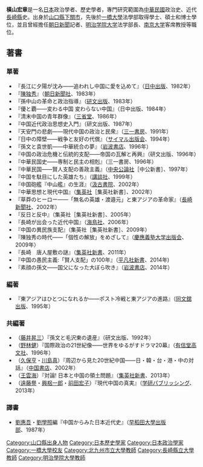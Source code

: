 {{unreferenced|time=2016-06-22T12:18:35+00:00}}
'''橫山宏章'''{{BD|1944年|4月21日|||}}是一名[[日本|日本]]政治學者、歷史學者，專門研究範圍為[[中華民國|中華民國]]政治史、近代[[長崎縣|長崎縣]]史。出身於[[山口縣|山口縣]][[下關市|下關市]]，先後於[[一橋大學|一橋大學]]法學部取得學士、碩士和博士學位，並且曾經擔任[[朝日新聞|朝日新聞]]記者、[[明治学院大学|明治学院大学]]法学部長、[[南京大学|南京大学]]客席教授等職位。
== 著書 ==
=== 單著 ===
* 『長江に夕陽が沈み――追われし中国に愛を込めて』（[[日中出版|日中出版]]、1982年）
* 『[[陳独秀|陳独秀]]』（[[朝日新聞社|朝日新聞社]]、1983年）
* 『孫中山の革命と政治指導』（[[研文出版|研文出版]]、1983年） 
* 『優と覇――変わる中国 変わらない中国』（日中出版、1984年）
* 『清末中国の青年群像』（[[三省堂|三省堂]]、1986年）
* 『中国近代政治思想史入門』（研文出版、1987年）
* 『天安門の悲劇――現代中国の政治と民衆』（[[三一書房|三一書房]]、1991年）
* 『日中の障壁――戦争と友好の代償』（[[サイマル出版会|サイマル出版会]]、1994年）
* 『孫文と袁世凱――中華統合の夢』（[[岩波書店|岩波書店]]、1996年）
* 『中国の政治危機と伝統的支配――帝国の瓦解と再興』（研文出版、1996年）
* 『中華民国史――専制と民主の相剋』（三一書房、1996年）
* 『中華民国――賢人支配の善政主義』（[[中央公論社|中央公論社]]［中公新書］、1997年）
* 『中国を駄目にした英雄たち』（[[講談社|講談社]]、1999年）
* 『中国砲艦『中山艦』の生涯』（[[汲古書院|汲古書院]]、2002年）
* 『中華思想と現代中国』（[[集英社|集英社]]［集英社新書］、2002年）
* 『草莽のヒーロー――「無名の英雄・渡邉元」と東アジアの革命家』（[[長崎新聞社|長崎新聞社]]、2002年）
* 『反日と反中』（集英社［集英社新書］、2005年）
* 『長崎が出会った近代中国』（[[海鳥社|海鳥社]]、2006年）
* 『中国の異民族支配』（集英社［集英社新書］、2009年）
* 『陳独秀の時代――「個性の解放」をめざして』（[[慶應義塾大学出版会|慶應義塾大学出版会]]、2009年）
* 『長崎　唐人屋敷の謎』（[[集英社新書|集英社新書]]、2011年）
* 『中国の愚民主義:「賢人支配」の100年』（[[平凡社新書|平凡社新書]]、2014年)
* 『素顔の孫文――国父になった大ぼら吹き』（[[岩波書店|岩波書店]]、2014年）

=== 編著 ===
* 『東アジアはひとつになれるか――ポスト冷戦と東アジアの進路』（[[同文舘出版|同文舘出版]]、1995年）

=== 共編著 ===
* （[[藤井昇三|藤井昇三]]）『孫文と毛沢東の遺産』（研文出版、1992年）
* （[[野林健|野林健]]）『国際政治の21世紀像――世界をゆるがすドラマ20幕』（[[有信堂高文社|有信堂高文社]]、1996年）
* （[[久保亨|久保亨]]・[[川島真|川島真]]）『周辺から見た20世紀中国――日・韓・台・港・中の対話』（[[中国書店|中国書店]]、2002年）
* （[[王雲海|王雲海]]）『対論! 日本と中国の領土問題』（[[集英社新書|集英社新書]]、2013年） 
* （[[遠藤譽|遠藤譽]]・[[興梠一郎|興梠一郎]]・[[前田宏子|前田宏子]]）『現代中国の真実』（[[学研パブリッシング|学研パブリッシング]]、2013年）

=== 譯書 ===
* [[劉惠吾|劉惠吾]]・[[劉學照|劉學照]]編『中国からみた日本近代史』（[[早稻田大學出版部|早稻田大學出版部]]、1987年）

{{Authority control}}
{{DEFAULTSORT:Yokoyama, Hiroaki}}
[[Category:山口縣出身人物|Category:山口縣出身人物]]
[[Category:日本歷史學家|Category:日本歷史學家]]
[[Category:日本政治學家|Category:日本政治學家]]
[[Category:一橋大學校友|Category:一橋大學校友]]
[[Category:北九州市立大學教師|Category:北九州市立大學教師]]
[[Category:長崎縣立大學教師|Category:長崎縣立大學教師]]
[[Category:明治學院大學教師|Category:明治學院大學教師]]